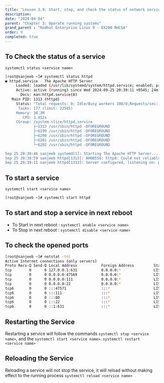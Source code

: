 ```yaml
---
title: "Lesson 3.9: Start, stop, and check the status of network services"
description:
date: "2024-04-04"
parent: "Chapter 3: Operate running systems"
grand_parent : "Redhat Enterprise Linux 9 - EX200 RHCSA"
order: 9
completed: true
---
```


## To Check the status of a service 
`systemctl status <service name>`
```bash
[root@sanjeeb ~]# systemctl status httpd 
● httpd.service - The Apache HTTP Server
     Loaded: loaded (/usr/lib/systemd/system/httpd.service; enabled; pres>
     Active: active (running) since Wed 2024-09-25 20:39:11 +0545; 24min >
       Docs: man:httpd.service(8)
   Main PID: 1313 (httpd)
     Status: "Total requests: 0; Idle/Busy workers 100/0;Requests/sec: 0;>
      Tasks: 177 (limit: 22585)
     Memory: 36.3M
        CPU: 3.452s
     CGroup: /system.slice/httpd.service
             ├─1313 /usr/sbin/httpd -DFOREGROUND
             ├─6199 /usr/sbin/httpd -DFOREGROUND
             ├─6200 /usr/sbin/httpd -DFOREGROUND
             ├─6201 /usr/sbin/httpd -DFOREGROUND
             └─6202 /usr/sbin/httpd -DFOREGROUND

Sep 25 20:38:46 sanjeeb systemd[1]: Starting The Apache HTTP Server...
Sep 25 20:38:59 sanjeeb httpd[1313]: AH00558: httpd: Could not reliably d>
Sep 25 20:39:11 sanjeeb httpd[1313]: Server configured, listening on: por> 
```

## To start a service
`systemctl start <service name>`
```bash
[root@sanjeeb ~]# systemctl start httpd
```

## To start and stop a service in next reboot
- To Start in next reboot : `systemctl enable <service name>`
- To Stop in next reboot : `systemctl disable <service name>`

## To check the opened ports
```bash
[root@sanjeeb ~]# netstat -tnl 
Active Internet connections (only servers)
Proto Recv-Q Send-Q Local Address           Foreign Address         State      
tcp        0      0 127.0.0.1:631           0.0.0.0:*               LISTEN     
tcp        0      0 0.0.0.0:47569           0.0.0.0:*               LISTEN     
tcp        0      0 0.0.0.0:111             0.0.0.0:*               LISTEN     
tcp        0      0 0.0.0.0:22              0.0.0.0:*               LISTEN     
tcp6       0      0 :::47571                :::*                    LISTEN     
tcp6       0      0 :::111                  :::*                    LISTEN     
tcp6       0      0 :::80                   :::*                    LISTEN     
tcp6       0      0 :::22                   :::*                    LISTEN     
tcp6       0      0 ::1:631                 :::*                    LISTEN   
```

## Restarting the Service 
Restarting a service will follow the commands `systemctl stop <service name>`, and the `systemctl start <service name>`.
`systemctl restart <service name>`

## Reloading the Service 
Reloading a service will not stop the service, it will reload without making effect to the running process
`systemctl reload <service name>`